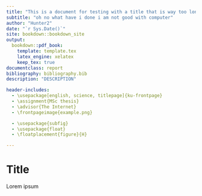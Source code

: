 ```yaml
---
title: "This is a document for testing with a title that is way too long to show up on a single line"
subtitle: "oh no what have i done i am not good with computer"
author: "Hunter2"
date: "`r Sys.Date()`"
site: bookdown::bookdown_site
output:
  bookdown::pdf_book:
    template: template.tex
    latex_engine: xelatex
    keep_tex: true
documentclass: report
bibliography: bibliography.bib
description: "DESCRIPTION"

header-includes:
  - \usepackage[english, science, titlepage]{ku-frontpage}
  - \assignment{MSc thesis}
  - \advisor{The Internet}
  - \frontpageimage{example.png}

  - \usepackage{subfig}
  - \usepackage{float}
  - \floatplacement{figure}{H}

---
```


\pagenumbering{roman}

# Title

Lorem ipsum

